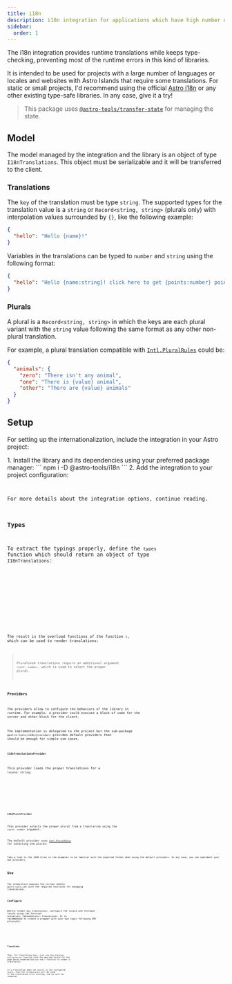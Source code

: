 ```yaml
---
title: i18n
description: i18n integration for applications which have high number of locales and requires type-checking
sidebar:
  order: 1
---
```





The i18n integration provides runtime translations while keeps type-checking, preventing most of the runtime errors in this kind of libraries.

It is intended to be used for projects with a large number of languages or locales and websites with Astro Islands that require some translations.
For static or small projects, I'd recommend using the official [Astro i18n](https://docs.astro.build/en/guides/internationalization/) or any other existing type-safe libraries. In any case, give it a try!

> This package uses [`@astro-tools/transfer-state`](http://localhost:4321/state-management/transfer-state/) for managing the state.

## Model

The model managed by the integration and the library is an object of type `I18nTranslations`. This object must be serializable and it will be transferred to the client.

### Translations

The `key` of the translation must be type `string`. The supported types for the translation value is a `string` or `Record<string, string>` (plurals only) with interpolation values surrounded by `{}`, like the following example:
```json
{
  "hello": "Hello {name}!"
}
```

Variables in the translations can be typed to `number` and `string` using the following format:
```json
{
  "hello": "Hello {name:string}! click here to get {points:number} points!"
}
```

### Plurals

A plural is a `Record<string, string>` in which the keys are each plural variant with the `string` value following the same format as any other non-plural translation.

For example, a plural translation compatible with [`Intl.PluralRules`](https://developer.mozilla.org/en-US/docs/Web/JavaScript/Reference/Global_Objects/Intl/PluralRules) could be:

```json
{
  "animals": {
    "zero": "There isn't any animal",
    "one": "There is {value} animal",
    "other": "There are {value} animals"
  }
}
```

## Setup

For setting up the internationalization, include the integration in your Astro project:

<Steps>
1.  Install the library and its dependencies using your preferred package manager:
    ```
    npm i -D @astro-tools/i18n
    ```
2.  Add the integration to your project configuration:
    <Code title="astro.config.ts" code={setupExampleRaw} lang="typescript" />
</Steps>

For more details about the integration options, continue reading.

### Types

To extract the typings properly, define the `types` function which should return an object of type `I18nTranslations`:

<Example>
  <Tabs>
    <TabItem label="types-provider.ts">
      <Code code={typesLoaderRaw} lang="javascript" />
    </TabItem>
    <TabItem label="en-US.json">
      <Code code={enUSRaw} lang="json" />
    </TabItem>
  </Tabs>
</Example>

The result is the overload functions of the function `t`, which can be used to render translations:
<Code title="types.d.ts" code={getTranslateTypes()} lang="typescript" />

> Pluralized translations require an additional argument `count: number`, which is used to select the proper plural.

### Providers

The providers allow to configure the behaviors of the library in runtime. For example, a provider could execute a block of code for the server and other block for the client.

The implementation is delegated to the project but the sub-package `@astro-tools/i18n/providers` provides default providers that should be enough for simple use cases.

#### `I18nTranslationsProvider`

This provider loads the proper translations for a `locale: string`:

<Example>
  <Tabs>
    <TabItem label="translations-provider.ts">
      <Code code={translationsProviderRaw} lang="typescript" />
    </TabItem>
  </Tabs>
</Example>

#### `I18nPluralProvider`

This provider selects the proper plural from a translation using the `count: number` argument.

The default provider uses [`Intl.PluralRules`](https://developer.mozilla.org/en-US/docs/Web/JavaScript/Reference/Global_Objects/Intl/PluralRules) for selecting the plural:
<Example>
  <Tabs>
    <TabItem label="plural-provider.ts">
      <Code code={pluralProviderRaw} lang="typescript" />
    </TabItem>
  </Tabs>
</Example>

<Aside type="note">Take a look to the JSON files in the examples to be familiar with the expected format when using the default providers. In any case, you can implement your own providers.</Aside>

## Use

The integration exposes the virtual module `@astro-tools:i18n` with the required functions for managing translations.

### Configure

Before render any translation, configure the locale and fallback locale using the function `use(options: I18nUseOptions): Promise<void>`.
It is recommended to create a wrapper with your own logic following DRY principle:

<Tabs>
  <TabItem label="use-translations.ts">
    <Code code={useTranslationsRaw} lang="typescript" />
  </TabItem>
</Tabs>

### Translate

Then, for translating keys, just use the previous `useTranslations` function with the desired locale for the page being rendered and use the `t` function to render a translation.

If a translation does not exists in the configured `locale`, then the `fallbackLocale` will be used. If the translation still missing, the `key` will be rendered.

<Example>
  <Tabs>
    <TabItem label="Example.astro">
      <Code code={i18nExampleRaw.replace('../../../../../i18n', '@/i18n')} lang="astro" />
    </TabItem>
    <TabItem label="ClientSideExample.svelte">
      <Code code={i18nClientSideExampleRaw} lang="svelte" />
    </TabItem>
    <TabItem label="es-ES.json">
      <Code code={esESRaw} lang="json" />
    </TabItem>
    <TabItem label="en-US.json">
      <Code code={enUSRaw} lang="json" />
    </TabItem>
  </Tabs>
  <ExamplePreview hydration="i18n-example">
    <I18nExample id="i18n-example" />
  </ExamplePreview>
</Example>
